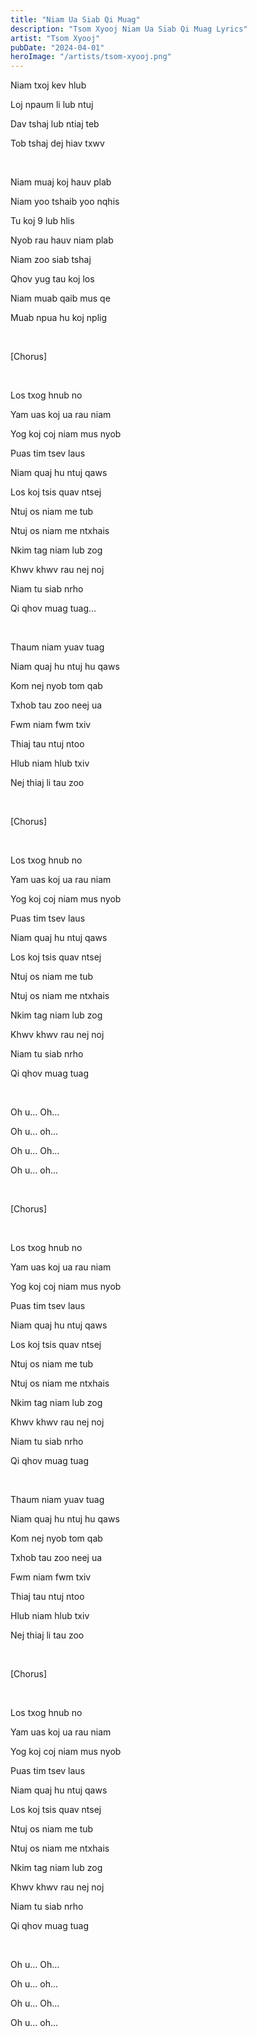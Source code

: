 ```yaml
---
title: "Niam Ua Siab Qi Muag"
description: "Tsom Xyooj Niam Ua Siab Qi Muag Lyrics"
artist: "Tsom Xyooj"
pubDate: "2024-04-01"
heroImage: "/artists/tsom-xyooj.png"
---
```


Niam txoj kev hlub

Loj npaum li lub ntuj

Dav tshaj lub ntiaj teb

Tob tshaj dej hiav txwv

<br />

Niam muaj koj hauv plab

Niam yoo tshaib yoo nqhis

Tu koj 9 lub hlis

Nyob rau hauv niam plab

Niam zoo siab tshaj

Qhov yug tau koj los

Niam muab qaib mus qe

Muab npua hu koj nplig

<br />

[Chorus]

<br />

Los txog hnub no

Yam uas koj ua rau niam

Yog koj coj niam mus nyob

Puas tim tsev laus

Niam quaj hu ntuj qaws

Los koj tsis quav ntsej

Ntuj os niam me tub

Ntuj os niam me ntxhais

Nkim tag niam lub zog

Khwv khwv rau nej noj

Niam tu siab nrho

Qi qhov muag tuag…

<br />

Thaum niam yuav tuag

Niam quaj hu ntuj hu qaws

Kom nej nyob tom qab

Txhob tau zoo neej ua

Fwm niam fwm txiv

Thiaj tau ntuj ntoo

Hlub niam hlub txiv

Nej thiaj li tau zoo

<br />

[Chorus]

<br />

Los txog hnub no

Yam uas koj ua rau niam

Yog koj coj niam mus nyob

Puas tim tsev laus

Niam quaj hu ntuj qaws

Los koj tsis quav ntsej

Ntuj os niam me tub

Ntuj os niam me ntxhais

Nkim tag niam lub zog

Khwv khwv rau nej noj

Niam tu siab nrho

Qi qhov muag tuag

<br />

Oh u... Oh...

Oh u... oh...

Oh u... Oh...

Oh u... oh...

<br />

[Chorus]

<br />

Los txog hnub no

Yam uas koj ua rau niam

Yog koj coj niam mus nyob

Puas tim tsev laus

Niam quaj hu ntuj qaws

Los koj tsis quav ntsej

Ntuj os niam me tub

Ntuj os niam me ntxhais

Nkim tag niam lub zog

Khwv khwv rau nej noj

Niam tu siab nrho

Qi qhov muag tuag

<br />

Thaum niam yuav tuag

Niam quaj hu ntuj hu qaws

Kom nej nyob tom qab

Txhob tau zoo neej ua

Fwm niam fwm txiv

Thiaj tau ntuj ntoo

Hlub niam hlub txiv

Nej thiaj li tau zoo

<br />

[Chorus]

<br />

Los txog hnub no

Yam uas koj ua rau niam

Yog koj coj niam mus nyob

Puas tim tsev laus

Niam quaj hu ntuj qaws

Los koj tsis quav ntsej

Ntuj os niam me tub

Ntuj os niam me ntxhais

Nkim tag niam lub zog

Khwv khwv rau nej noj

Niam tu siab nrho

Qi qhov muag tuag

<br />

Oh u... Oh...

Oh u... oh...

Oh u... Oh...

Oh u... oh...
